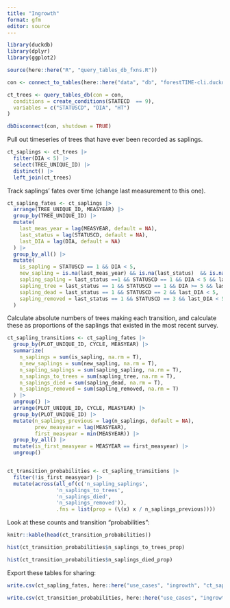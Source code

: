 ```yaml
---
title: "Ingrowth"
format: gfm
editor: source
---
```


```r
library(duckdb)
library(dplyr)
library(ggplot2)

source(here::here("R", "query_tables_db_fxns.R"))

con <- connect_to_tables(here::here("data", "db", "forestTIME-cli.duckdb"))

ct_trees <- query_tables_db(con = con,
  conditions = create_conditions(STATECD  == 9),
  variables = c("STATUSCD", "DIA", "HT")
)

dbDisconnect(con, shutdown = TRUE)
```



Pull out timeseries of trees that have ever been recorded as saplings.

```r

ct_saplings <- ct_trees |>
  filter(DIA < 5) |>
  select(TREE_UNIQUE_ID) |>
  distinct() |>
  left_join(ct_trees)

```

Track saplings' fates over time (change last measurement to this one).

```r
ct_sapling_fates <- ct_saplings |>
  arrange(TREE_UNIQUE_ID, MEASYEAR) |>
  group_by(TREE_UNIQUE_ID) |>
  mutate(
    last_meas_year = lag(MEASYEAR, default = NA),
    last_status = lag(STATUSCD, default = NA),
    last_DIA = lag(DIA, default = NA)
  ) |>
  group_by_all() |>
  mutate(
    is_sapling = STATUSCD == 1 && DIA < 5,
    new_sapling = is.na(last_meas_year) && is.na(last_status)  && is.na(last_DIA) && STATUSCD == 1,
    sapling_sapling = last_status ==1 && STATUSCD == 1 && DIA < 5 && last_DIA < 5,
    sapling_tree = last_status == 1 && STATUSCD == 1 && DIA >= 5 && last_DIA < 5,
    sapling_dead = last_status == 1 && STATUSCD == 2 && last_DIA < 5,
    sapling_removed = last_status == 1 && STATUSCD == 3 && last_DIA < 5
  )

```

Calculate absolute numbers of trees making each transition, and calculate these as proportions of the saplings that existed in the most recent survey.

```r

ct_sapling_transitions <- ct_sapling_fates |>
  group_by(PLOT_UNIQUE_ID, CYCLE, MEASYEAR) |>
  summarize(
    n_saplings = sum(is_sapling, na.rm = T),
    n_new_saplings = sum(new_sapling, na.rm = T),
    n_sapling_saplings = sum(sapling_sapling, na.rm = T),
    n_saplings_to_trees = sum(sapling_tree, na.rm = T),
    n_saplings_died = sum(sapling_dead, na.rm = T),
    n_saplings_removed = sum(sapling_removed, na.rm = T)
  ) |>
  ungroup() |>
  arrange(PLOT_UNIQUE_ID, CYCLE, MEASYEAR) |> 
  group_by(PLOT_UNIQUE_ID) |> 
  mutate(n_saplings_previous = lag(n_saplings, default = NA),
         prev_measyear = lag(MEASYEAR),
         first_measyear = min(MEASYEAR)) |>
  group_by_all() |>
  mutate(is_first_measyear = MEASYEAR == first_measyear) |>
  ungroup()


ct_transition_probabilities <- ct_sapling_transitions |>
  filter(!is_first_measyear) |>
  mutate(across(all_of(c('n_sapling_saplings',
                'n_saplings_to_trees',
                'n_saplings_died',
                'n_saplings_removed')),
                .fns = list(prop = (\(x) x / n_saplings_previous))))
```


Look at these counts and transition "probabilities":

```r
knitr::kable(head(ct_transition_probabilities))

hist(ct_transition_probabilities$n_saplings_to_trees_prop)

hist(ct_transition_probabilities$n_saplings_died_prop)


```

Export these tables for sharing:

```r

write.csv(ct_sapling_fates, here::here("use_cases", "ingrowth", "ct_sapling_fates.csv"), row.names = F)

write.csv(ct_transition_probabilities, here::here("use_cases", "ingrowth", "ct_transition_probabilities.csv"), row.names = F)

```